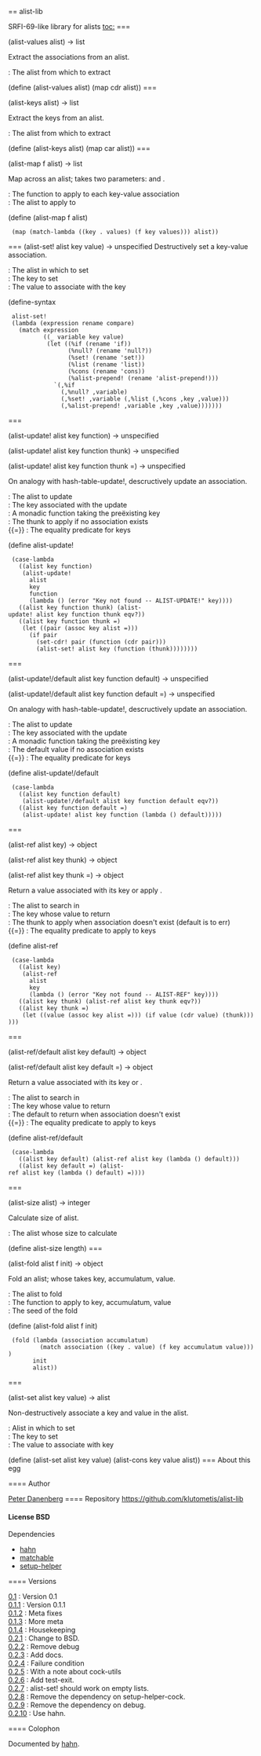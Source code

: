 == alist-lib

SRFI-69-like library for alists
[[toc:]]
=== {{alist-values}}
<procedure>(alist-values alist) → list</procedure>
Extract the associations from an alist.
; {{alist}} : The alist from which to extract
<enscript highlight="scheme">(define (alist-values alist) (map cdr alist))
</enscript>
=== {{alist-keys}}
<procedure>(alist-keys alist) → list</procedure>
Extract the keys from an alist.
; {{alist}} : The alist from which to extract
<enscript highlight="scheme">(define (alist-keys alist) (map car alist))
</enscript>
=== {{alist-map}}
<procedure>(alist-map f alist) → list</procedure>
Map across an alist; {{f}} takes two parameters: {{key}} and {{values}}.
; {{f}} : The function to apply to each key-value association
; {{alist}} : The alist to apply to
<enscript highlight="scheme">(define (alist-map f alist)
  (map (match-lambda ((key . values) (f key values))) alist))
</enscript>
=== {{alist-set!}}
<syntax>(alist-set! alist key value) → unspecified</syntax>
Destructively set a key-value association.
; {{alist}} : The alist in which to set
; {{key}} : The key to set
; {{value}} : The value to associate with the key
<enscript highlight="scheme">(define-syntax
  alist-set!
  (lambda (expression rename compare)
    (match expression
           ((_ variable key value)
            (let ((%if (rename 'if))
                  (%null? (rename 'null?))
                  (%set! (rename 'set!))
                  (%list (rename 'list))
                  (%cons (rename 'cons))
                  (%alist-prepend! (rename 'alist-prepend!)))
              `(,%if
                (,%null? ,variable)
                (,%set! ,variable (,%list (,%cons ,key ,value)))
                (,%alist-prepend! ,variable ,key ,value)))))))
</enscript>
=== {{alist-update!}}
<procedure>(alist-update! alist key function) → unspecified</procedure>
<procedure>(alist-update! alist key function thunk) → unspecified</procedure>
<procedure>(alist-update! alist key function thunk =) → unspecified</procedure>
On analogy with hash-table-update!, descructively update an
association.
; {{alist}} : The alist to update
; {{key}} : The key associated with the update
; {{f}} : A monadic function taking the preëxisting key
; {{thunk}} : The thunk to apply if no association exists
; {{=}} : The equality predicate for keys
<enscript highlight="scheme">(define alist-update!
  (case-lambda
    ((alist key function)
     (alist-update!
       alist
       key
       function
       (lambda () (error "Key not found -- ALIST-UPDATE!" key))))
    ((alist key function thunk) (alist-update! alist key function thunk eqv?))
    ((alist key function thunk =)
     (let ((pair (assoc key alist =)))
       (if pair
         (set-cdr! pair (function (cdr pair)))
         (alist-set! alist key (function (thunk))))))))
</enscript>
=== {{alist-update!/default}}
<procedure>(alist-update!/default alist key function default) → unspecified</procedure>
<procedure>(alist-update!/default alist key function default =) → unspecified</procedure>
On analogy with hash-table-update!, descructively update an
association.
; {{alist}} : The alist to update
; {{key}} : The key associated with the update
; {{f}} : A monadic function taking the preëxisting key
; {{default}} : The default value if no association exists
; {{=}} : The equality predicate for keys
<enscript highlight="scheme">(define alist-update!/default
  (case-lambda
    ((alist key function default)
     (alist-update!/default alist key function default eqv?))
    ((alist key function default =)
     (alist-update! alist key function (lambda () default)))))
</enscript>
=== {{alist-ref}}
<procedure>(alist-ref alist key) → object</procedure>
<procedure>(alist-ref alist key thunk) → object</procedure>
<procedure>(alist-ref alist key thunk =) → object</procedure>
Return a value associated with its key or apply {{thunk}}.
; {{alist}} : The alist to search in
; {{key}} : The key whose value to return
; {{thunk}} : The thunk to apply when association doesn't exist (default is to err)
; {{=}} : The equality predicate to apply to keys
<enscript highlight="scheme">(define alist-ref
  (case-lambda
    ((alist key)
     (alist-ref
       alist
       key
       (lambda () (error "Key not found -- ALIST-REF" key))))
    ((alist key thunk) (alist-ref alist key thunk eqv?))
    ((alist key thunk =)
     (let ((value (assoc key alist =))) (if value (cdr value) (thunk))))))
</enscript>
=== {{alist-ref/default}}
<procedure>(alist-ref/default alist key default) → object</procedure>
<procedure>(alist-ref/default alist key default =) → object</procedure>
Return a value associated with its key or {{default}}.
; {{alist}} : The alist to search in
; {{key}} : The key whose value to return
; {{default}} : The default to return when association doesn't exist
; {{=}} : The equality predicate to apply to keys
<enscript highlight="scheme">(define alist-ref/default
  (case-lambda
    ((alist key default) (alist-ref alist key (lambda () default)))
    ((alist key default =) (alist-ref alist key (lambda () default) =))))
</enscript>
=== {{alist-size}}
<procedure>(alist-size alist) → integer</procedure>
Calculate size of alist.
; {{alist}} : The alist whose size to calculate
<enscript highlight="scheme">(define alist-size length)
</enscript>
=== {{alist-fold}}
<procedure>(alist-fold alist f init) → object</procedure>
Fold an alist; whose {{f}} takes key, accumulatum, value.
; {{alist}} : The alist to fold
; {{f}} : The function to apply to key, accumulatum, value
; {{init}} : The seed of the fold
<enscript highlight="scheme">(define (alist-fold alist f init)
  (fold (lambda (association accumulatum)
          (match association ((key . value) (f key accumulatum value))))
        init
        alist))
</enscript>
=== {{alist-set}}
<procedure>(alist-set alist key value) → alist</procedure>
Non-destructively associate a key and value in the alist.
; {{alist}} : Alist in which to set
; {{key}} : The key to set
; {{value}} : The value to associate with key
<enscript highlight="scheme">(define (alist-set alist key value) (alist-cons key value alist))
</enscript>
=== About this egg

==== Author

[[/users/klutometis|Peter Danenberg]]
==== Repository
[[https://github.com/klutometis/alist-lib]]
==== License
BSD
==== Dependencies
* [[hahn]]
* [[matchable]]
* [[setup-helper]]

==== Versions
; [[https://github.com/klutometis/alist-lib/releases/tag/0.1|0.1]] : Version 0.1
; [[https://github.com/klutometis/alist-lib/releases/tag/0.1.1|0.1.1]] : Version 0.1.1
; [[https://github.com/klutometis/alist-lib/releases/tag/0.1.2|0.1.2]] : Meta fixes
; [[https://github.com/klutometis/alist-lib/releases/tag/0.1.3|0.1.3]] : More meta
; [[https://github.com/klutometis/alist-lib/releases/tag/0.1.4|0.1.4]] : Housekeeping
; [[https://github.com/klutometis/alist-lib/releases/tag/0.2.1|0.2.1]] : Change to BSD.
; [[https://github.com/klutometis/alist-lib/releases/tag/0.2.2|0.2.2]] : Remove debug
; [[https://github.com/klutometis/alist-lib/releases/tag/0.2.3|0.2.3]] : Add docs.
; [[https://github.com/klutometis/alist-lib/releases/tag/0.2.4|0.2.4]] : Failure condition
; [[https://github.com/klutometis/alist-lib/releases/tag/0.2.5|0.2.5]] : With a note about cock-utils
; [[https://github.com/klutometis/alist-lib/releases/tag/0.2.6|0.2.6]] : Add test-exit.
; [[https://github.com/klutometis/alist-lib/releases/tag/0.2.7|0.2.7]] : alist-set! should work on empty lists.
; [[https://github.com/klutometis/alist-lib/releases/tag/0.2.8|0.2.8]] : Remove the dependency on setup-helper-cock.
; [[https://github.com/klutometis/alist-lib/releases/tag/0.2.9|0.2.9]] : Remove the dependency on debug.
; [[https://github.com/klutometis/alist-lib/releases/tag/0.2.10|0.2.10]] : Use hahn.
==== Colophon

Documented by [[/egg/hahn|hahn]].
